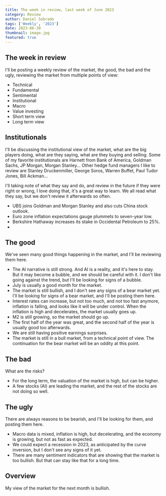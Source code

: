 ```yaml
---
title: The week in review, last week of June 2023
category: Review
author: Daniel Sobrado
tags: ['Weekly', '2023']
date: 2023-06-30
thumbnail: image.jpg
featured: true
---
```


## The week in review

I'll be posting a weekly review of the market, the good, the bad and the ugly, reviewing the market from multiple points of view:
* Technical
* Fundamental
* Sentimental
* Institutional
* Macro
* Value investing
* Short term view
* Long term view

## Institutionals

I'll be discussing the institutional view of the market, what are the big players doing, what are they saying, what are they buying and selling.
Some of my favorite institutionals are Harnett from Bank of America, Goldman Sachs, JP Morgan, Morgan Stanley... Other hedge fund managers I like to review are Stanley Druckenmiller, George Soros, Warren Buffet, Paul Tudor Jones, Bill Ackman...

I'll taking note of what they say and do, and review in the future if they were right or wrong, I love doing that, it's a great way to learn. We all read what they say, but we don't review it afterwards so often.

* UBS joins Goldman and Morgan Stanley and also cuts China stock outlook.
* Euro zone inflation expectations gauge plummets to seven-year low.
* Berkshire Hathaway increases its stake in Occidental Petroleum to 25%.
* 

## The good

We've seen many good things happening in the market, and I'll be reviewing them here.

* The AI narrative is still strong. And AI is a reality, and it's here to stay. But it may become a bubble, and we should be careful with it. I don't like going against the trend, but I'll be looking for signs of a bubble.
* July is usually a good month for the market.
* The market is still bullish, and I don't see any signs of a bear market yet. I'll be looking for signs of a bear market, and I'll be posting them here.
* Interest rates can increase, but not too much, and not too fast anymore, inflation is falling, and looks like it will be under control. When the inflation is high and decelerates, the market usually goes up.
* M2 is still growing, so the market should go up.
* The first half of the year was great, and the second half of the year is usually good too afterwards.
* We are still having positive earnings surprises.
* The market is still in a bull market, from a technical point of view. The continuation for the bear market will be an oddity at this point.

## The bad

What are the risks?

* For the long term, the valuation of the market is high, but can be higher.
* A few stocks (AI) are leading the market, and the rest of the stocks are not doing so well.

## The ugly

There are always reasons to be bearish, and I'll be looking for them, and posting them here.

* Macro data is mixed, inflation is high, but decelerating, and the economy is growing, but not as fast as expected.
* We could expect a recession in 2023, as anticipated by the curve inversion, but I don't see any signs of it yet.
* There are many sentiment indicators that are showing that the market is too bullish. But that can stay like that for a long time.

## Overview

My view of the market for the next month is bullish. 


